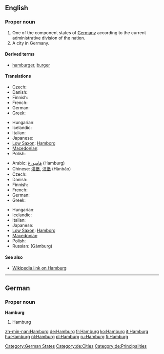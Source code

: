 ==English==
{{wikipedia}}

===Proper noun===
{{en-proper noun}}

# One of the component states of [[Germany]] according to the current administrative division of the nation.
# A city in Germany.

====Derived terms====
* [[hamburger]], [[burger]]

====Translations====
{{trans-top|state}}
* Czech: {{t-|cs|Hamburk|m}}
* Danish: {{t-|da|Hamborg|c}}
* Finnish: {{t+|fi|Hampuri}}
* French: {{t+|fr|Hambourg}}
* German: {{t+|de|Hamburg|f}}
* Greek: {{t+|el|Αμβούργο|tr=Amvoúrgo|sc=Grek}}
{{trans-mid}}
* Hungarian: {{t+|hu|Hamburg}}
* Icelandic: {{t-|is|Hamborg|f}}
* Italian: {{t-|it|Amburgo|f}}
* Japanese: {{t-|ja|ハンブルグ|tr=Hanburugu|sc=Jpan}}
* [[Low Saxon]]: [[Hamborg]]
* [[Macedonian]]: {{t|mk|Хамбург|m|tr=Hámburg|sc=Cyrl}}
* Polish: {{t+|pl|Hamburg|m}}
{{trans-bottom}}

{{trans-top|city}}
* Arabic: [[هامبورغ]] (Hamburg)
* Chinese: [[漢堡]], [[汉堡]] (Hànbǎo)
* Czech: {{t-|cs|Hamburk|m}}
* Danish: {{t-|da|Hamborg|c}}
* Finnish: {{t+|fi|Hampuri}}
* French: {{t+|fr|Hambourg}}
* German: {{t+|de|Hamburg|f}}
* Greek: {{t+|el|Αμβούργο|tr=Amvoúrgo|sc=Grek}}
{{trans-mid}}
* Hungarian: {{t+|hu|Hamburg}}
* Icelandic: {{t-|is|Hamborg|f}}
* Italian: {{t-|it|Amburgo|f}}
* Japanese: {{t-|ja|ハンブルグ|tr=Hanburugu|sc=Jpan}}
* [[Low Saxon]]: [[Hamborg]]
* [[Macedonian]]: {{t|mk|Хамбург|m|tr=Hámburg|sc=Cyrl}}
* Polish: {{t+|pl|Hamburg|m}}
* Russian: {{t+|ru|Гамбург|m|sc=Cyrl}} (Gámburg)
{{trans-bottom}}

====See also====
* [[w:Hamburg|Wikipedia link on Hamburg]]

{{wikipedia|lang=de}}

----

==German==

===Proper noun===
'''Hamburg'''

# Hamburg

[[Category:German States]]
[[Category:de:Cities]]
[[Category:de:Principalities]]

[[zh-min-nan:Hamburg]]
[[de:Hamburg]]
[[fr:Hamburg]]
[[ko:Hamburg]]
[[it:Hamburg]]
[[hu:Hamburg]]
[[nl:Hamburg]]
[[pl:Hamburg]]
[[ru:Hamburg]]
[[fi:Hamburg]]